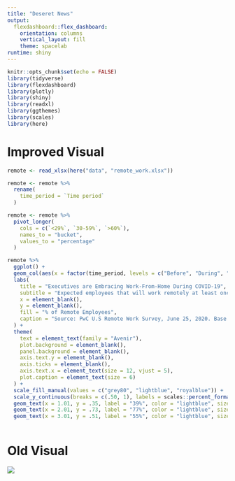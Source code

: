 ```yaml
---
title: "Deseret News"
output: 
  flexdashboard::flex_dashboard:
    orientation: columns
    vertical_layout: fill
    theme: spacelab
runtime: shiny
---
```


```r
knitr::opts_chunk$set(echo = FALSE)
library(tidyverse)
library(flexdashboard)
library(plotly)
library(shiny)
library(readxl)
library(ggthemes)
library(scales)
library(here)
```

Improved Visual
=======================================================================

```r

remote <- read_xlsx(here("data", "remote_work.xlsx"))

remote <- remote %>% 
  rename(
    time_period = `Time period`
  )

remote <- remote %>% 
  pivot_longer(
    cols = c(`<29%`, `30-59%`, `>60%`),
    names_to = "bucket",
    values_to = "percentage"
  )


```


```r

remote %>% 
  ggplot() +
  geom_col(aes(x = factor(time_period, levels = c("Before", "During", "After*"), ordered = TRUE), y = percentage, fill = factor(bucket, levels = c("<29%", "30-59%", ">60%"), ordered = TRUE)), width = 0.6) +
  labs(
    title = "Executives are Embracing Work-From-Home During COVID-19",
    subtitle = "Expected employees that will work remotely at least once a day",
    x = element_blank(),
    y = element_blank(),
    fill = "% of Remote Employees",
    caption = "Source: PwC U.S Remote Work Survey, June 25, 2020. Base: 120 U.S. executives. * = projected"
  ) +
  theme(
    text = element_text(family = "Avenir"),
    plot.background = element_blank(),
    panel.background = element_blank(),
    axis.text.y = element_blank(),
    axis.ticks = element_blank(), 
    axis.text.x = element_text(size = 12, vjust = 5),
    plot.caption = element_text(size = 6)
  ) +
  scale_fill_manual(values = c("grey80", "lightblue", "royalblue")) +
  scale_y_continuous(breaks = c(.50, 1), labels = scales::percent_format()) +
  geom_text(x = 1.01, y = .35, label = "39%", color = "lightblue", size = 5) +
  geom_text(x = 2.01, y = .73, label = "77%", color = "lightblue", size = 5) +
  geom_text(x = 3.01, y = .51, label = "55%", color = "lightblue", size = 5)
  

```


Old Visual
=======================================================================

![](Remote WorkWins-01.jpg)


